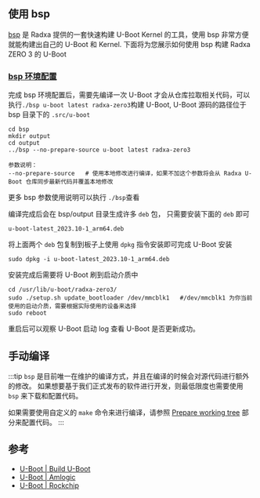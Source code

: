 ## 使用 bsp

[bsp](https://github.com/radxa-repo/bsp) 是 Radxa 提供的一套快速构建 U-Boot Kernel 的工具，使用 bsp 非常方便就能构建出自己的 U-Boot 和 Kernel.
下面将为您展示如何使用 bsp 构建 Radxa ZERO 3 的 U-Boot

### [bsp 环境配置](https://radxa-repo.github.io/bsp/)

完成 bsp 环境配置后，需要先编译一次 U-Boot 才会从仓库拉取相关代码，可以执行`./bsp u-boot latest radxa-zero3`构建 U-Boot, U-Boot 源码的路径位于 bsp 目录下的 `.src/u-boot`

```
cd bsp
mkdir output
cd output
../bsp --no-prepare-source u-boot latest radxa-zero3

参数说明：
--no-prepare-source   # 使用本地修改进行编译，如果不加这个参数将会从 Radxa U-Boot 仓库同步最新代码并覆盖本地修改
```

更多 bsp 参数使用说明可以执行 `./bsp`查看

编译完成后会在 bsp/output 目录生成许多 `deb` 包， 只需要安装下面的 `deb` 即可

```
u-boot-latest_2023.10-1_arm64.deb
```

将上面两个 `deb` 包复制到板子上使用 `dpkg` 指令安装即可完成 U-Boot 安装

```
sudo dpkg -i u-boot-latest_2023.10-1_arm64.deb
```

安装完成后需要将 U-Boot 刷到启动介质中

```
cd /usr/lib/u-boot/radxa-zero3/
sudo ./setup.sh update_bootloader /dev/mmcblk1   #/dev/mmcblk1 为你当前使用的启动介质，需要根据实际使用的设备来选择
sudo reboot
```

重启后可以观察 U-Boot 启动 log 查看 U-Boot 是否更新成功。

## 手动编译

:::tip
`bsp` 是目前唯一在维护的编译方式，并且在编译的时候会对源代码进行额外的修改。
如果想要基于我们正式发布的软件进行开发，则最低限度也需要使用 `bsp` 来下载和配置代码。

如果需要使用自定义的 `make` 命令来进行编译，请参照 [Prepare working tree](https://radxa-repo.github.io/bsp/dev_flow.html#prepare-working-tree) 部分来配置代码。
:::

## 参考

- [U-Boot | Build U-Boot](https://u-boot.readthedocs.io/en/latest/build/index.html)
- [U-Boot | Amlogic](https://docs.u-boot.org/en/latest/board/amlogic/)
- [U-Boot | Rockchip](https://u-boot.readthedocs.io/en/latest/board/rockchip/)
